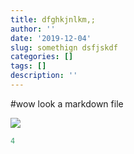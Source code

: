 ```yaml
---
title: dfghkjnlkm,;
author: ''
date: '2019-12-04'
slug: somethign dsfjskdf
categories: []
tags: []
description: ''
---
```


#wow look a markdown file

![](/blog/2019-12-04-dfghkjnlkm_files/IMG_3636.jpeg)

```r
4
```